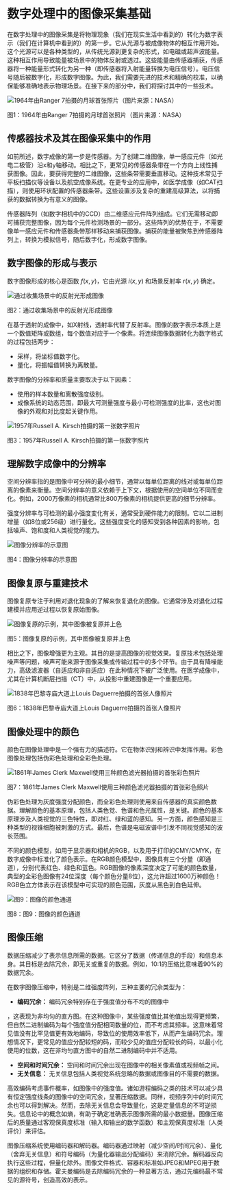 # 数字处理中的图像采集基础

在数字处理中的图像采集是将物理现象（我们在现实生活中看到的）转化为数字表示（我们在计算机中看到的）的第一步。它从光源与被成像物体的相互作用开始。这个光源可以是各种类型的，从传统光源到更复杂的形式，如电磁或超声波能量。这种相互作用导致能量被场景中的物体反射或透过。这些能量由传感器捕获，传感器将一种能量形式转化为另一种（即传感器将入射能量转换为电压信号）。电压信号随后被数字化，形成数字图像。为此，我们需要先进的技术和精确的校准，以确保能够准确地表示物理场景。在接下来的部分中，我们将探讨其中的一些技术。

<div class="flex justify-center">
    <img src="https://huggingface.co/datasets/hf-vision/course-assets/resolve/4def8c412ee6b08f4522e818a0474d155363d87b/pic_3.png" alt="1964年由Ranger 7拍摄的月球首张照片（图片来源：NASA）">
<p>图1：1964年由Ranger 7拍摄的月球首张照片（图片来源：NASA）</p>
</div>

## 传感器技术及其在图像采集中的作用

如前所述，数字成像的第一步是传感器。为了创建二维图像，单一感应元件（如光电二极管）沿x和y轴移动。相比之下，更常见的传感器条带在一个方向上线性捕获图像。因此，要获得完整的二维图像，这些条带需要垂直移动。这种技术常见于平板扫描仪等设备以及航空成像系统。在更专业的应用中，如医学成像（如CAT扫描），则使用环状配置的传感器条带。这些设置涉及复杂的重建高级算法，以将捕获的数据转换为有意义的图像。

传感器阵列（如数字相机中的CCD）由二维感应元件阵列组成。它们无需移动即可捕获完整图像，因为每个元件检测场景的一部分。这些阵列的优势在于，不需要像单一感应元件和传感器条带那样移动来捕获图像。捕获的能量被聚焦到传感器阵列上，转换为模拟信号，随后数字化，形成数字图像。

## 数字图像的形成与表示

数字图像形成的核心是函数 $f(x,y)$，它由光源 $i(x,y)$ 和场景反射率 $r(x,y)$ 确定。

<div class="flex justify-center">
    <img src="https://huggingface.co/datasets/hf-vision/course-assets/resolve/4def8c412ee6b08f4522e818a0474d155363d87b/pic_6.png" alt="通过收集场景中的反射光形成图像">
<p>图2：通过收集场景中的反射光形成图像</p>
</div>

在基于透射的成像中，如X射线，透射率代替了反射率。图像的数字表示本质上是一个数值矩阵或数组，每个数值对应于一个像素。将连续图像数据转化为数字格式的过程包括两步：
- 采样，将坐标值数字化。
- 量化，将振幅值转换为离散量。

数字图像的分辨率和质量主要取决于以下因素：
- 使用的样本数量和离散强度级别。
- 成像系统的动态范围，即最大可测量强度与最小可检测强度的比率，这也对图像的外观和对比度起关键作用。

<div class="flex justify-center">
    <img src="https://huggingface.co/datasets/hf-vision/course-assets/resolve/4def8c412ee6b08f4522e818a0474d155363d87b/pic_5.png" alt="1957年Russell A. Kirsch拍摄的第一张数字照片">
<p>图3：1957年Russell A. Kirsch拍摄的第一张数字照片</p>
</div>

## 理解数字成像中的分辨率

空间分辨率指的是图像中可分辨的最小细节，通常以每单位距离的线对或每单位距离的像素来衡量。空间分辨率的意义依赖于上下文，根据使用的空间单位不同而变化。例如，2000万像素的相机通常比800万像素的相机提供更高的细节分辨率。

强度分辨率与可检测的最小强度变化有关，通常受到硬件能力的限制。它以二进制增量（如8位或256级）进行量化。这些强度变化的感知受到各种因素的影响，包括噪声、饱和度和人类视觉的能力。

<div class="flex justify-center">
    <img src="https://huggingface.co/datasets/hf-vision/course-assets/resolve/4def8c412ee6b08f4522e818a0474d155363d87b/pic_7.png" alt="图像分辨率的示意图">
<p>图4：图像分辨率的示意图</p>
</div>

## 图像复原与重建技术

图像复原专注于利用对退化现象的了解来恢复退化的图像。它通常涉及对退化过程建模并应用逆过程以恢复原始图像。

<div class="flex justify-center">
    <img src="https://huggingface.co/datasets/hf-vision/course-assets/resolve/4def8c412ee6b08f4522e818a0474d155363d87b/pic_8.jpg" alt="图像复原的示例，其中图像被复原并上色">
<p>图5：图像复原的示例，其中图像被复原并上色</p>
</div>

相比之下，图像增强更为主观。其目的是提高图像的视觉效果。复原技术包括处理噪声等问题，噪声可能来源于图像采集或传输过程中的多个环节。由于具有降噪能力，高级滤波器（自适应和非自适应）在此种情况下被广泛使用。在医学成像中，尤其在计算机断层扫描（CT）中，从投影中重建图像是一个重要应用。

<div class="flex justify-center">
    <img src="https://huggingface.co/datasets/hf-vision/course-assets/resolve/4def8c412ee6b08f4522e818a0474d155363d87b/pic_2.png" alt="1838年巴黎寺庙大道上Louis Daguerre拍摄的首张人像照片">
<p>图6：1838年巴黎寺庙大道上Louis Daguerre拍摄的首张人像照片</p>
</div>

## 图像处理中的颜色

颜色在图像处理中是一个强有力的描述符。它在物体识别和辨识中发挥作用。彩色图像处理包括伪彩色处理和全彩色处理。

<div class="flex justify-center">
    <img src="https://huggingface.co/datasets/hf-vision/course-assets/resolve/4def8c412ee6b08f4522e818a0474d155363d87b/pic_4.png" alt="1861年James Clerk Maxwell使用三种颜色滤光器拍摄的首张彩色照片">
<p>图7：1861年James Clerk Maxwell使用三种颜色滤光器拍摄的首张彩色照片</p>
</div>

伪彩色处理为灰度强度分配颜色，而全彩色处理则使用来自传感器的真实颜色数据。理解颜色的基本原理，包括人类色觉、色谱和色光属性，是关键。颜色的基本原理涉及人类视觉的三色特性，即对红、绿和蓝的感知。另一方面，颜色感知是三种类型的视锥细胞被刺激的方式。最后，色谱是电磁波谱中引发不同视觉感知的波长范围。

不同的颜色模型，如用于显示器和相机的RGB，以及用于打印的CMY/CMYK，在数字成像中标准化了颜色表示。在RGB颜色模型中，图像具有三个分量（即通道），分别代表红色、绿色和蓝色。RGB图像的像素深度决定了可能的颜色数量，典型的全彩色图像有24位深度（每个颜色分量8位），这允许超过1600万种颜色！RGB色立方体表示在该模型中可实现的颜色范围，灰度从黑色到白色延伸。

<div class="flex justify-center">
    <img src="https://huggingface.co/datasets/hf-vision/course-assets/resolve/4def8c412ee6b08f4522e818a0474d155363d87b/pic_9.png" alt="图9：图像的颜色通道">
<p>图8：图9：图像的颜色通道</p>
</div>

## 图像压缩

数据压缩减少了表示信息所需的数据。它区分了数据（传递信息的手段）和信息本身。其目标是去除冗余，即无关或重复的数据。例如，10:1的压缩比意味着90%的数据冗余。

在数字图像压缩中，特别是二维强度阵列，三种主要的冗余类型为：
- **编码冗余：** 编码冗余特别存在于强度值分布不均的图像中

，这表现为非均匀的直方图。在这种图像中，某些强度值比其他值出现得更频繁，但自然二进制编码为每个强度值分配相同数量的位，而不考虑其频率。这意味着常见值没有比罕见值更有效地编码，导致位的使用效率低下，从而产生编码冗余。理想情况下，更常见的值应分配较短的码，而较少见的值应分配较长的码，以最小化使用的位数，这在非均匀直方图中的自然二进制编码中并不适用。
- **空间和时间冗余：** 空间和时间冗余出现在图像中的相关像素值或视频帧之间。
- **无关信息：** 无关信息包括人类视觉系统忽略的数据或图像目的不需要的数据。

高效编码考虑事件概率，如图像中的强度值。诸如游程编码之类的技术可以减少具有恒定强度线条的图像中的空间冗余，显著压缩数据。同样，视频序列中的时间冗余也可以得到解决。然而，去除无关信息会导致量化，这是定量信息的不可逆损失。信息论中的概念如熵，有助于确定准确表示图像所需的最小数据量。图像压缩后的质量通过客观保真度标准（输入和输出的数学函数）和主观保真度标准（人类评价）来评估。

图像压缩系统使用编码器和解码器。编码器通过映射（减少空间/时间冗余）、量化（舍弃无关信息）和符号编码（为量化器输出分配编码）来消除冗余。解码器反向执行这些过程，但量化除外。图像文件格式、容器和标准如JPEG和MPEG用于数据的组织和存储。霍夫曼编码是去除编码冗余的一种显著方法，通过先编码最不常见的源符号，创造高效的表示。